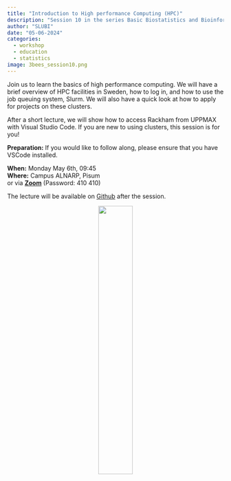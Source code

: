 ```yaml
---
title: "Introduction to High performance Computing (HPC)"
description: "Session 10 in the series Basic Biostatistics and Bioinformatics"
author: "SLUBI"
date: "05-06-2024"
categories:
  - workshop
  - education
  - statistics
image: 3bees_session10.png
---
```


Join us to learn the basics of high performance computing. We will have a brief overview of HPC facilities in Sweden, how to log in, and how to use the job queuing system, Slurm. We will also have a quick look at how to apply for projects on these clusters.

After a short lecture, we will show how to access Rackham from UPPMAX with Visual Studio Code. If you are new to using clusters, this session is for you! 
 
 
**Preparation:** If you would like to follow along, please ensure that you have VSCode installed.
 

**When:** Monday May 6th, 09:45 \
**Where:** Campus ALNARP, Pisum\
or via **[Zoom](https://slu-se.zoom.us/j/69486568642)** (Password: 410 410)

The lecture will be  available on [Github](https://github.com/SLUBioinformaticsInfrastructure/Three_Bees_Workshop_Series) after the session.

<center>
![](../../../images/3bees_fulltext_ampersand2.png){.class width=40%}

